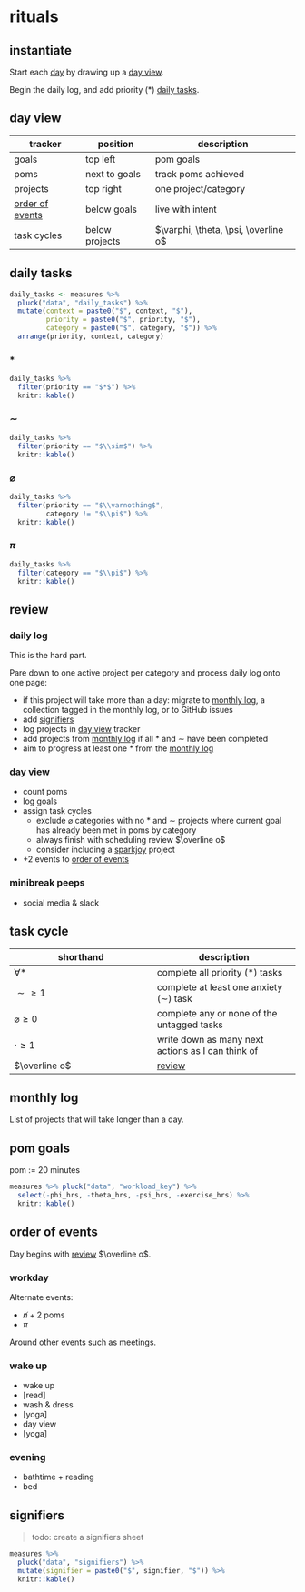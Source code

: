 # rituals {#rituals}

## instantiate

Start each [day](https://study.com/academy/lesson/german-days-of-the-week.html) by drawing up a [day view](#day-view).

Begin the daily log, and add priority ($*$) [daily tasks](#daily-tasks).



## day view {#day-view}

tracker | position | description
- | - | -
goals | top left | pom goals
poms | next to goals | track poms achieved
projects | top right| one project/category
[order of events](#order-of-events) | below goals | live with intent
task cycles | below projects | $\varphi, \theta, \psi, \overline o$


## daily tasks {#daily-tasks}
```r
daily_tasks <- measures %>% 
  pluck("data", "daily_tasks") %>% 
  mutate(context = paste0("$", context, "$"),
         priority = paste0("$", priority, "$"),
         category = paste0("$", category, "$")) %>%
  arrange(priority, context, category) 

```


### $*$

```r
daily_tasks %>% 
  filter(priority == "$*$") %>% 
  knitr::kable()

```

### $\sim$

```r
daily_tasks %>% 
  filter(priority == "$\\sim$") %>% 
  knitr::kable()

```

### $\varnothing$

```r
daily_tasks %>% 
  filter(priority == "$\\varnothing$",
         category != "$\\pi$") %>% 
  knitr::kable()

```


### $\pi$


```r
daily_tasks %>% 
  filter(category == "$\\pi$") %>% 
  knitr::kable()

```


## **review** {#review}

### daily log

This is the hard part.

Pare down to one active project per category and process daily log onto one page:

- if this project will take more than a day: migrate to [monthly log](#monthly-log), a collection tagged in the monthly log, or to GitHub issues
- add [signifiers](#signifiers) 
- log projects in [day view](#day-view) tracker
- add projects from [monthly log](#monthly-log) if all $*$ and $\sim$ have been completed
- aim to progress at least one $*$ from the [monthly log](#monthly-log)

### day view

- count poms
- log goals
- assign task cycles
    - exclude $\varnothing$ categories with no $*$ and $\sim$ projects where current goal has already been met in poms by category
    - always finish with scheduling review $\overline o$
    - consider including a [sparkjoy](https://en.wikipedia.org/wiki/Marie_Kondo) project 
- +2 events to [order of events](#order-of-events)

### minibreak peeps

- social media & slack

## task cycle

shorthand | description
- | -
$\forall *$ | complete all priority ($*$) tasks
$\sim \geqslant 1$ | complete at least one anxiety ($\sim$) task
$\varnothing \geqslant 0$ | complete any or none of the untagged tasks 
$\cdot \geqslant 1$ | write down as many next actions as I can think of
$\overline o$ | [review](#review)

## monthly log {#monthly-log}

List of projects that will take longer than a day.

## pom goals

pom := 20 minutes

```r
measures %>% pluck("data", "workload_key") %>% 
  select(-phi_hrs, -theta_hrs, -psi_hrs, -exercise_hrs) %>% 
  knitr::kable()

```

## order of events {#order-of-events}

Day begins with [review](#review) $\overline o$.

### workday

Alternate events:

- $\not n + 2$ poms
- $\pi$

Around other events such as meetings. 

### wake up

- wake up
- [read]
- wash & dress
- [yoga]
- [day view]{#day-view}
- [yoga]

### evening

- bathtime + reading
- bed

## signifiers {#signifiers}

> todo: create a signifiers sheet

```r
measures %>% 
  pluck("data", "signifiers") %>% 
  mutate(signifier = paste0("$", signifier, "$")) %>% 
  knitr::kable()

```